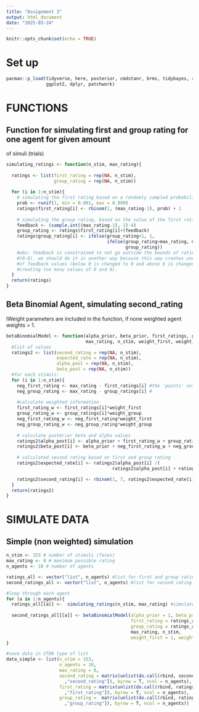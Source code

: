 ```yaml
---
title: "Assignment 3"
output: html_document
date: "2025-03-24"
---
```


```r
knitr::opts_chunk$set(echo = TRUE)
```

# Set up
```r
pacman::p_load(tidyverse, here, posterior, cmdstanr, brms, tidybayes, rstan, 
               ggplot2, dplyr, patchwork)
```


# FUNCTIONS
## Function for simulating first and group rating for one agent for given amount
of simuli (trials)
```r
simulating_ratings <- function(n_stim, max_rating){
  
  ratings <- list(first_rating = rep(NA, n_stim), 
                  group_rating = rep(NA, n_stim))
  
  for (i in 1:n_stim){
    # simulating the first rating based on a randomly sampled probability value
    prob <- runif(1, min = 0.001, max = 0.999) 
    ratings$first_rating[i] <- rbinom(1, (max_rating-1), prob) + 1
    
    # simulating the group rating, based on the value of the first rating 
    feedback <- (sample.int((max_rating-1), 1)-4)
    group_rating <- ratings$first_rating[i]+(feedback)
    ratings$group_rating[i] <- ifelse(group_rating<1, 1, 
                                      ifelse(group_rating>max_rating, max_rating,
                                             group_rating))
    #obs: feedback is constrained to not go outside the bounds of rating scale 
    #(0-8). we should do it in another way because this way creates uneven dist
    #of feedback values (below 0 is changed to 0 and above 8 is changed to 8, 
    #creating too many values of 0 and 8). 
  }
  return(ratings)
}
```

## Beta Binomial Agent, simulating second_rating
IWeight parameters are included in the  function, if none weighted agent weights = 1.
```r
betaBinomialModel <- function(alpha_prior, beta_prior, first_ratings, group_ratings, 
                              max_rating, n_stim, weight_first, weight_group) {
  #list of values 
  ratings2 <- list(second_rating = rep(NA, n_stim), 
                   expected_rate = rep(NA, n_stim), 
                   alpha_post = rep(NA, n_stim), 
                   beta_post = rep(NA, n_stim))
  #for each stimuli: 
  for (i in 1:n_stim){
    neg_first_rating <- max_rating - first_ratings[i] #the 'points' not given 
    neg_group_rating <- max_rating - group_ratings[i] #
    
    #calculate weighted information 
    first_rating_w <- first_ratings[i]*weight_first
    group_rating_w <- group_ratings[i]*weight_group
    neg_first_rating_w <- neg_first_rating*weight_first
    neg_group_rating_w <- neg_group_rating*weight_group
  
    # calculate posterior beta and alpha values
    ratings2$alpha_post[i] <- alpha_prior + first_rating_w + group_rating_w
    ratings2$beta_post[i] <- beta_prior + neg_first_rating_w + neg_group_rating_w      
    
    # calculated second rating based on first and group rating
    ratings2$expected_rate[i] <- ratings2$alpha_post[i] /(
                                        ratings2$alpha_post[i] + ratings2$beta_post[i])  

    ratings2$second_rating[i] <- rbinom(1, 7, ratings2$expected_rate[i]) + 1
  }
  return(ratings2)
}
```



# SIMULATE DATA
## Simple (non weighted) simulation
```r
n_stim <- 153 # number of stimuli (faces)
max_rating <- 8 # maximum possible rating
n_agents <- 10 # number of agents

ratings_all <- vector("list", n_agents) #list for first and group rating for all agents 
second_ratings_all <- vector("list", n_agents) #list for second rating for all agents 

#loop through each agent
for (a in 1:n_agents){
  ratings_all[[a]] <-  simulating_ratings(n_stim, max_rating) #simulate first and group ratings
  
  second_ratings_all[[a]] <- betaBinomialModel(alpha_prior = 1, beta_prior = 1,
                                               first_rating = ratings_all[[a]]$first_rating, 
                                               group_rating = ratings_all[[a]]$group_rating,
                                               max_rating, n_stim, 
                                               weight_first = 1, weight_group = 1)
}

#save data in STAN type of list 
data_simple <- list(n_stim = 153, 
                    n_agents = 10, 
                    max_rating = 8,
                    second_rating = matrix(unlist(do.call(rbind, second_ratings_all)[ 
                      ,"second_rating"]), byrow = T, ncol = n_agents),
                    first_rating = matrix(unlist(do.call(rbind, ratings_all)[ 
                      ,"first_rating"]), byrow = T, ncol = n_agents), 
                    group_rating =  matrix(unlist(do.call(rbind, ratings_all)[ 
                      ,"group_rating"]), byrow = T, ncol = n_agents))

```